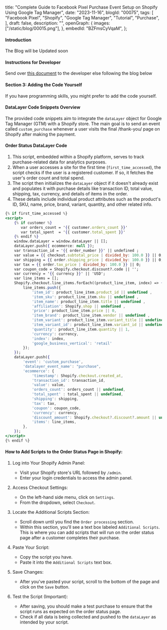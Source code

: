    title: "Complete Guide to Facebook Pixel Purchase Event Setup on Shopify Using Google Tag Manager",
   date: "2023-11-16",
   blogId: "00075",
   tags: [
    "Facebook Pixel",
    "Shopify",
    "Google Tag Manager",
    "Tutorial",
    "Purchase",
   ],
   draft: false,
   description:
    "",
   openGraph: {
    images: ["/static/blog/00015.png"],
   },
   embedId: "BZFmsCyVqaM",
  };
  
  <BlogHeader metadata={metadata} />
  
  #### Introduction
  
The Blog will be Updated soon
  <YoutubeEmbed embedId={metadata.embedId} />
  
 
  
  #### Instructions for Developer
  
  Send over [this document](/static/pdf/blog/shopify/configuring-ga4-purchase-event-on-shopify-using-gtm.pdf) to the developer else following the blog below
  
  #### Section 3: Adding the Code Yourself
  
  If you have programming skills, you might prefer to add the code yourself.
  
  #### DataLayer Code Snippets Overview
  
  The provided code snippets aim to integrate the `dataLayer` object for Google Tag Manager (GTM) with a Shopify store. The main goal is to send an event called `custom_purchase` whenever a user visits the final /thank-you/ page on Shopify after making the payment.
  
  #### Order Status DataLayer Code
  
  1. This script, embedded within a Shopify platform, serves to track purchase-related data for analytics purposes.
  2. When a user accesses a site for the first time (`first_time_accessed`), the script checks if the user is a registered customer. If so, it fetches the user's order count and total spend.
  3. The script then initializes the `dataLayer` object if it doesn't already exist and populates it with purchase details like transaction ID, total value, shipping, tax, currency, and details of items in the order.
  4. These details include individual product attributes such as the product's ID, SKU, name, price, brand, variant, quantity, and other related info.
  
  ```jsx
  {% if first_time_accessed %}
  <script>
      {% if customer %}
         var orders_count = '{{ customer.orders_count }}'
         var total_spent  = '{{ customer.total_spent }}'
      {% endif %}
      window.dataLayer = window.dataLayer || [];
      dataLayer.push({ ecommerce: null });
      var transaction_id = '{{ order_number }}' || undefined ;
      var value = {{ checkout.subtotal_price | divided_by: 100.0 }} || 0;
      var shipping = {{ order.shipping_price | divided_by: 100.0 }} || 0;
      var tax = {{ order.tax_price | divided_by: 100.0 }} || 0;
      var coupon_code = Shopify.checkout.discount?.code || '';
      var currency = '{{ currency }}' || 'USD';
      var line_items = [];
      Shopify.checkout.line_items.forEach((product_line_item, index) => {
          line_items.push({
              'item_id': product_line_item.product_id || undefined ,
              'item_sku': product_line_item.sku || undefined ,
              'item_name': product_line_item.title || undefined ,
              'affiliation': Shopify.shop || undefined ,
              'price': product_line_item.price || 0,
              'item_brand': product_line_item.vendor || undefined ,
              'item_variant': product_line_item.variant_title || undefined ,
              'item_variant_id': product_line_item.variant_id || undefined ,
              'quantity': product_line_item.quantity || 1,
              'currency': currency,
              'index': index,
              'google_business_vertical': 'retail'
          });
      });
      dataLayer.push({
          'event': 'custom_purchase',
          'datalayer_event_name': "purchase",
          'ecommerce': {
              'timestamp': Shopify.checkout.created_at,
              'transaction_id': transaction_id,
              'value': value,
              'orders_count': orders_count || undefined,
              'total_spent' : total_spent || undefined,
              'shipping': shipping,
              'tax': tax,
              'coupon': coupon_code,
              'currency': currency,
              'discount_amount': Shopify.checkout?.discount?.amount || undefined,
              'items': line_items,
          },
      });
  </script>
  {% endif %}
  ```
  
  #### How to Add Scripts to the Order Status Page in Shopify:
  
  1. Log into Your Shopify Admin Panel:
  
     - Visit your Shopify store's URL followed by `/admin`.
     - Enter your login credentials to access the admin panel.
  
  2. Access Checkout Settings:
  
     - On the left-hand side menu, click on `Settings`.
     - From the dropdown, select `Checkout`.
  
  3. Locate the Additional Scripts Section:
  
     - Scroll down until you find the `Order processing` section.
     - Within this section, you'll see a text box labeled `Additional Scripts`. This is where you can add scripts that will run on the order status page after a customer completes their purchase.
  
  4. Paste Your Script:
  
     - Copy the script you have.
     - Paste it into the `Additional Scripts` text box.
  
  5. Save Changes:
  
     - After you've pasted your script, scroll to the bottom of the page and click on the `Save` button.
  
  6. Test the Script (Important):
     - After saving, you should make a test purchase to ensure that the script runs as expected on the order status page.
     - Check if all data is being collected and pushed to the `dataLayer` as intended by your script.
  
  <Note
   title='Note'
   content='The Additional Scripts section in the Checkout settings allows you to add scripts that will run after a customer has completed their purchase. This is a safe place to add conversion tracking codes, analytics scripts, or other scripts you want to trigger once a sale is confirmed.'
  />
  
  
  <GiscusComments />
